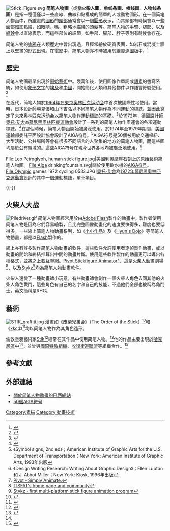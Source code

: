 [[File:Stick_Figure.svg|thumb]]
'''简笔人物画'''（或稱'''火柴人圖'''、'''单线条画'''、'''棒线画'''、'''人物线条画'''）是指一種僅僅以一些直線、曲線和點構成的簡單的人或動物圖形。在一個简笔人物画中，所[[繪畫|繪畫]]的[[圖形|圖形]]的[[头|頭部]]通常會以一個[[圓形|圓形]]表示，而其頭部有時候會以一些面部細節點綴，如[[眼睛|眼睛]]、[[口腔|嘴]]、粗略地描繪的[[頭髮|頭髮]]等。简笔人物的[[臂|手臂]]、[[腿|腿部]]、以及[[軀幹|軀幹]]會以直線表示，而這些部位的細節，如手部、腳部、脖子等則有時候會存在。

简笔人物的[[塗鴉|塗鴉]]在人類歷史中曾出現過，且經常繪於硬質表面，如岩石或混凝土牆上以壁畫的形式出現。在電影中，简笔人物亦不時被用於[[分鏡|繪製連圖板]]中。<ref>{{cite web|url=http://www.dailymail.co.uk/news/article-1381937/How-Alfred-Hitchcock-movie-suspense-master-crafted-screen-classics.html|title=Revealed: The rare sketches which show how movie suspense master Hitchcock crafted his screen classics|date=2011-04-29|publisher=Daily Mail|accessdate=2013-03-31|archive-date=2016-03-04|archive-url=https://web.archive.org/web/20160304125224/http://www.dailymail.co.uk/news/article-1381937/How-Alfred-Hitchcock-movie-suspense-master-crafted-screen-classics.html|dead-url=no}}</ref>

== 歷史 ==
简笔人物画最早出現於[[原始藝術|原始藝術]]中。幾萬年後，使用圖像作單詞或[[語素|語素]]的書寫系統，如使用[[象形文字|象形文字]]的[[圣书体|埃及]]和[[汉字|中國]]，開始簡化人類和其他物件以作語言符號使用。<ref>{{cite web|url=http://www.slideshare.net/elew/a-history-of-the-stick-figure|title=a history of the stick figure|author=Eric Lewallen  |date= 2011-03-11|accessdate=2013-03-31}}</ref>

在近代，简笔人物於[[1964年夏季奥林匹克运动会|1964年在東京奥林匹克运动会]]中首次被國際性地使用。當時，日本設計師勝見優和山下吉弘以不同简笔人物作為不同運動的標誌，並因此奠定了未來奥林匹克运动会以简笔人物作運動標誌的基礎。<ref>{{cite web|url=http://olympic-museum.de/pictograms/Picto1964.htm|title=Concept of the pictograms and their use|publisher=olympic-museum|accessdate=2013-03-31|deadurl=yes|archiveurl=https://web.archive.org/web/20130403210530/http://olympic-museum.de/pictograms/Picto1964.htm|archivedate=2013-04-03}}</ref>於1972年，德國設計師[[奥托·艾舍|奥托·艾舍]]為[[1972年夏季奧林匹克運動會|慕尼黑奧林匹克運動會]]設計了一系列的简笔人物作奧運會的各項運動標誌。<ref name=Rathgeb>{{cite book|last=Rathgeb|first=Markus|title=Otl Aicher|year=2006|publisher=Phaidon|isbn=978-0-7148-4396-4}}</ref>在那個時候，简笔人物画開始被廣泛使用。於1974年至1979年期間，[[美國運輸部|美國運輸部]]委託[[美國平面設計協會|平面設計協會]]設計了[[AIGA符号|AIGA符号]]。<ref>《Symbol signs, 2nd ed》；American Institute of Graphic Arts for the U.S. Department of Transportation；New York: American Institute of Graphic Arts, 1993年出版</ref>AIGA符号是50個被用於交通樞紐、大型活動、公共場所等會有很多不同語言的人聚集的地方的简笔人物画，而這些圖均屬於公有領域的。這些AIGA符号在現今世界各地均被廣泛地使用。<ref>《Design Writing Research: Writing About Graphic Design》；Ellen Lupton 和 J. Abbot Miller；New York: Kiosk, 1996年出版</ref>

<gallery>
File:Leo Petroglyph, human stick figure.jpg|美國[[利奧摩崖石刻|利奧摩崖石刻]]上的原始藝術简笔人物画。
File:Aiga drinkingfountain.svg|關於使用飲水機的[[AIGA符号|AIGA符号]]。
File:Olympic games 1972 cycling 0533.JPG|[[奥托·艾舍|奥托·艾舍]]為[[1972年夏季奧林匹克運動會|1972年慕尼黑奧林匹克運動會]]設計的其中一個運動標誌，單車項目。
</gallery>
{{-}}

== 火柴人大战 ==
[[File:Piledriver.gif|thumb]]
简笔人物画經常用於由[[Adobe_Flash|Adobe Flash]]製作的動畫中。製作者使用简笔人物是因為它們容易繪製，且比完整圖像動畫化的速度要快得多，難度也要低得多。一些線上简笔人物動畫系列，如《[[小小作品|小小作品]]》及《[[Hyun's_Dojo|Hyun's Dojo]]》等简笔人物動畫，都是以[[Adobe_Flash|Flash]]製作的。

網上亦有許多製作简笔人物動畫的軟件，這些軟件允許使用者逐幀製作動畫，或以動畫的開始和終結推算出中間的動畫片斷。使用這些軟件製作的動畫更可以導出各種格式，並將之上載互聯網。[[Pivot_Stickfigure_Animator|Pivot Stickfigure Animator]]<ref>[http://pivotanimator.net/ Pivot - Simply Animate.]</ref>、這是[[火柴人動畫|火柴人動畫]]劇場<ref>[http://tisfat.sektorz.net/ TISFAT's home page and community]</ref>、以及Stykz<ref>[http://www.stykz.net/index.php Stykz - first multi-platform stick figure animation program]</ref>均為简笔人物動畫軟件。

火柴人還變了一種動畫師小玩意，有些動畫師會創作一個火柴人角色去同其他的火柴人角色戰鬥，這些角色有自己的名字和自己的技能，不過他們全部也被稱為角鬥士，英文簡稱是RHG。
{{clear}}

==藝術==
[[File:STIK_graffiti.jpg|thumb]]
漫畫如《废柴兄弟会》（The Order of the Stick）<ref name=oots0001>{{cite journal |author=Burlew, Rich | authorlink = Rich Burlew |title=New Edition |url=http://www.giantitp.com/comics/oots0001.html |journal=The Order of the Stick |year=2003 |issue=#1 |publisher=GiantITP.com |accessdate=2013-03-31}}</ref>和《[[xkcd|xkcd]]》<ref name="Guzman">{{cite web|url=http://www.seattlepi.com/lifestyle/315214_stayonline11.html|title=What's Online|work=[[Seattle_Post-Intelligencer|Seattle Post-Intelligencer]]|first=Mónica|last=Guzmán|page=D7|date=2007-05-11|accessdate=2013-03-31|archive-date=2019-12-10|archive-url=https://web.archive.org/web/20191210053827/http://www.seattlepi.com/lifestyle/315214_stayonline11.html|dead-url=no}}</ref>均以简笔人物作為其角色造形。

倫敦塗鴉藝術家[[Stik|Stik]]<ref name="londonist">{{cite web | url=http://londonist.com/2010/09/london_street_art_guide_1_stik.php | title=London Street Art Guide: 1. Stik | work=[http://londonist.com/ Londonist] | accessdate=2013-03-31}}</ref>經常在其作品中使用简笔人物。<ref>{{cite web | url=http://streetartlondon.co.uk/blog/2011/01/06/street-artist-stik/ |title=Street Artist: Stik | publisher=[http://streetartlondon.co.uk/ Street Art London], UK | date= 2011-01-06 | accessdate=2013-03-31}}</ref>他的作品主要出現於[[哈克尼區|哈克尼區]]中<ref name="londonist" />，並曾與[[國際特赦組織|國際特赦組織]]、[[收復街道聯盟|收復街道聯盟]]等組織合作。<ref name="subway">{{cite web | url=http://www.subwaygallery.com/STIK.html | title=Single Stik | publisher=[http://www.subwaygallery.com/ Subway Gallery], London, UK | date=3–26 March 2011 | accessdate=2013-03-31}}</ref>

{{clear}}

==參考文獻==
{{Reflist|2}}

==外部連結==
{{Commons category|Stick figures}}
* [http://www.stickman.com.br 關於简笔人物動畫的巴西網站]
* [http://www.aiga.org/symbol-signs/ 50個AIGA符号]

{{DEFAULTSORT:Stick Figure}}
[[Category:素描|Category:素描]]
[[Category:動畫技術|Category:動畫技術]]